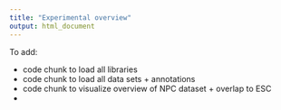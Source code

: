 ```yaml
---
title: "Experimental overview"
output: html_document
---
```



To add:

- code chunk to load all libraries
- code chunk to load all data sets + annotations 
- code chunk to visualize overview of NPC dataset + overlap to ESC
-